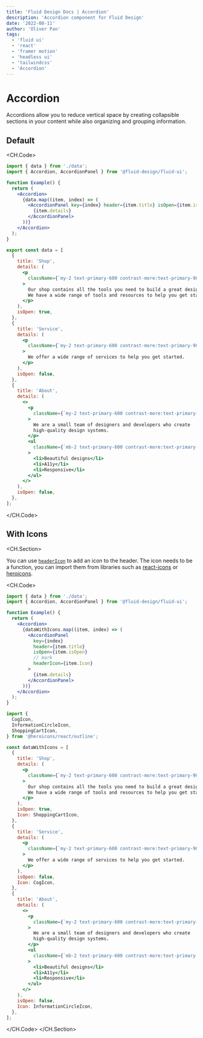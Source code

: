 ```yaml
---
title: 'Fluid Design Docs | Accordion'
description: 'Accordion component for Fluid Design'
date: '2022-08-11'
author: 'Oliver Pan'
tags:
  - 'fluid ui'
  - 'react'
  - 'framer motion'
  - 'headless ui'
  - 'tailwindcss'
  - 'Accordion'
---
```


# Accordion

Accordions allow you to reduce vertical space by creating collapsible sections in your content while also organizing and grouping information.

## Default

<CodeFrame title=''>
  <AccordionExamples.Simple />
</CodeFrame>

<CH.Code>

```jsx main.tsx
import { data } from './data';
import { Accordion, AccordionPanel } from '@fluid-design/fluid-ui';

function Example() {
  return (
    <Accordion>
      {data.map((item, index) => (
        <AccordionPanel key={index} header={item.title} isOpen={item.isOpen}>
          {item.details}
        </AccordionPanel>
      ))}
    </Accordion>
  );
}
```

```jsx data.tsx
export const data = [
  {
    title: 'Shop',
    details: (
      <p
        className={`my-2 text-primary-600 contrast-more:text-primary-900 dark:text-primary-300 dark:contrast-more:text-primary-50`}
      >
        Our shop contains all the tools you need to build a great design system.
        We have a wide range of tools and resources to help you get started.
      </p>
    ),
    isOpen: true,
  },
  {
    title: 'Service',
    details: (
      <p
        className={`my-2 text-primary-600 contrast-more:text-primary-900 dark:text-primary-300 dark:contrast-more:text-primary-50`}
      >
        We offer a wide range of services to help you get started.
      </p>
    ),
    isOpen: false,
  },
  {
    title: 'About',
    details: (
      <>
        <p
          className={`my-2 text-primary-600 contrast-more:text-primary-900 dark:text-primary-300 dark:contrast-more:text-primary-50`}
        >
          We are a small team of designers and developers who create
          high-quality design systems.
        </p>
        <ul
          className={`mb-2 text-primary-600 contrast-more:text-primary-900 dark:text-primary-400 dark:contrast-more:text-primary-50`}
        >
          <li>Beautiful designs</li>
          <li>A11y</li>
          <li>Responsive</li>
        </ul>
      </>
    ),
    isOpen: false,
  },
];
```

</CH.Code>
## With Icons

<CH.Section>

You can use [`headerIcon`](focus://main.tsx#7) to add an icon to the header.
The icon needs to be a function, you can import them from libraries such as [react-icons](https://react-icons.github.io/) or [heroicons](https://heroicons.com/).

<CodeFrame title='Custom icons'>
  <AccordionExamples.WithIcons />
</CodeFrame>

<CH.Code>

```jsx main.tsx
import { data } from './data';
import { Accordion, AccordionPanel } from '@fluid-design/fluid-ui';

function Example() {
  return (
    <Accordion>
      {dataWithIcons.map((item, index) => (
        <AccordionPanel
          key={index}
          header={item.title}
          isOpen={item.isOpen}
          // mark
          headerIcon={item.Icon}
        >
          {item.details}
        </AccordionPanel>
      ))}
    </Accordion>
  );
}
```

```jsx data.tsx
import {
  CogIcon,
  InformationCircleIcon,
  ShoppingCartIcon,
} from '@heroicons/react/outline';

const dataWithIcons = [
  {
    title: 'Shop',
    details: (
      <p
        className={`my-2 text-primary-600 contrast-more:text-primary-900 dark:text-primary-300 dark:contrast-more:text-primary-50`}
      >
        Our shop contains all the tools you need to build a great design system.
        We have a wide range of tools and resources to help you get started.
      </p>
    ),
    isOpen: true,
    Icon: ShoppingCartIcon,
  },
  {
    title: 'Service',
    details: (
      <p
        className={`my-2 text-primary-600 contrast-more:text-primary-900 dark:text-primary-300 dark:contrast-more:text-primary-50`}
      >
        We offer a wide range of services to help you get started.
      </p>
    ),
    isOpen: false,
    Icon: CogIcon,
  },
  {
    title: 'About',
    details: (
      <>
        <p
          className={`my-2 text-primary-600 contrast-more:text-primary-900 dark:text-primary-300 dark:contrast-more:text-primary-50`}
        >
          We are a small team of designers and developers who create
          high-quality design systems.
        </p>
        <ul
          className={`mb-2 text-primary-600 contrast-more:text-primary-900 dark:text-primary-400 dark:contrast-more:text-primary-50`}
        >
          <li>Beautiful designs</li>
          <li>A11y</li>
          <li>Responsive</li>
        </ul>
      </>
    ),
    isOpen: false,
    Icon: InformationCircleIcon,
  },
];
```

</CH.Code>
</CH.Section>
